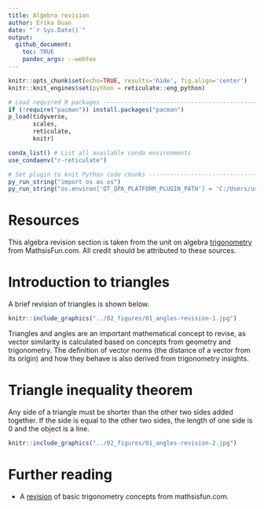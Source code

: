 ```yaml
---
title: Algebra revision     
author: Erika Duan  
date: "`r Sys.Date()`"  
output: 
  github_document:
    toc: TRUE
    pandoc_args: --webtex  
---  
```


```r
knitr::opts_chunk$set(echo=TRUE, results='hide', fig.align='center')   
knitr::knit_engines$set(python = reticulate::eng_python)   
```

```r
# Load required R packages -----------------------------------------------------
if (!require("pacman")) install.packages("pacman") 
p_load(tidyverse,
       scales,
       reticulate,
       knitr) 

conda_list() # List all available conda environments    
use_condaenv("r-reticulate")
```

```r
# Set plugin to knit Python code chunks ----------------------------------------
py_run_string("import os as os")
py_run_string("os.environ['QT_QPA_PLATFORM_PLUGIN_PATH'] = 'C:/Users/user/Anaconda3/envs/r-reticulate/Library/plugins/platforms'")    
```


# Resources   

This algebra revision section is taken from the unit on algebra [trigonometry](https://www.mathsisfun.com/algebra/trigonometry-index.html) from MathsisFun.com. All credit should be attributed to these sources.        


# Introduction to triangles     

A brief revision of triangles is shown below. 

```r
knitr::include_graphics("../02_figures/01_angles-revision-1.jpg")   
```

Triangles and angles are an important mathematical concept to revise, as vector similarity is calculated based on concepts from geometry and trigonometry. The definition of vector norms (the distance of a vector from its origin) and how they behave is also derived from trigonometry insights.    


# Triangle inequality theorem      

Any side of a triangle must be shorter than the other two sides added together. If the side is equal to the other two sides, the length of one side is 0 and the object is a line.   

```r
knitr::include_graphics("../02_figures/01_angles-revision-2.jpg")   
```



# Further reading   

+ A [revision](https://www.mathsisfun.com/algebra/trigonometry-index.html) of basic trigonometry concepts from mathsisfun.com.   